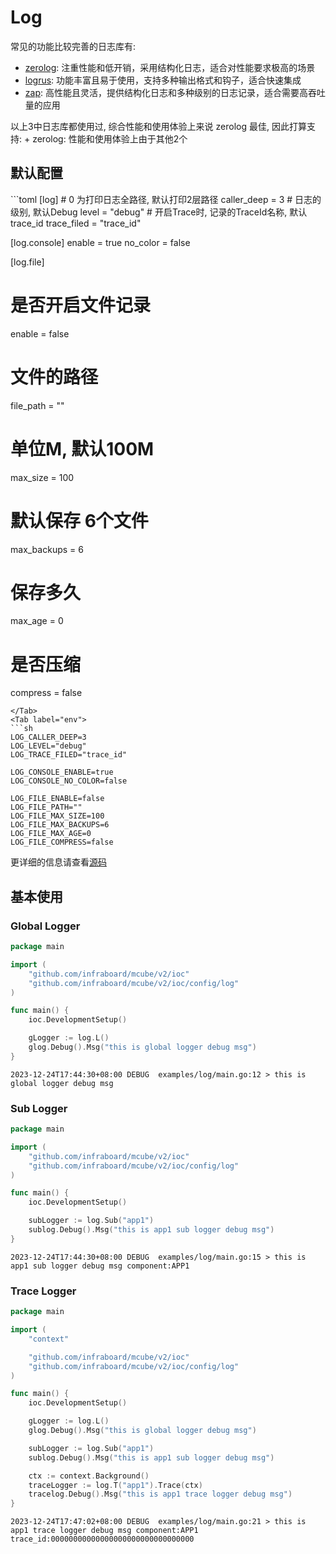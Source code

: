 
# Log

常见的功能比较完善的日志库有:

- [zerolog](https://github.com/rs/zerolog): 注重性能和低开销，采用结构化日志，适合对性能要求极高的场景
- [logrus](https://github.com/sirupsen/logrus): 功能丰富且易于使用，支持多种输出格式和钩子，适合快速集成
- [zap](https://github.com/uber-go/zap): 高性能且灵活，提供结构化日志和多种级别的日志记录，适合需要高吞吐量的应用

以上3中日志库都使用过, 综合性能和使用体验上来说 zerolog 最佳, 因此打算支持: + zerolog: 性能和使用体验上由于其他2个

## 默认配置

<Tabs>
  <Tab label="toml">
  ```toml 
[log]
  # 0 为打印日志全路径, 默认打印2层路径
  caller_deep = 3
  # 日志的级别, 默认Debug
  level = "debug"
  # 开启Trace时, 记录的TraceId名称, 默认trace_id
  trace_filed = "trace_id"

[log.console]
enable = true
no_color = false

[log.file]
# 是否开启文件记录
enable = false
# 文件的路径
file_path = ""
# 单位M, 默认100M
max_size = 100
# 默认保存 6个文件
max_backups = 6
# 保存多久
max_age = 0
# 是否压缩
compress = false

````
</Tab>
<Tab label="env">
```sh
LOG_CALLER_DEEP=3
LOG_LEVEL="debug"
LOG_TRACE_FILED="trace_id"

LOG_CONSOLE_ENABLE=true
LOG_CONSOLE_NO_COLOR=false

LOG_FILE_ENABLE=false
LOG_FILE_PATH=""
LOG_FILE_MAX_SIZE=100
LOG_FILE_MAX_BACKUPS=6
LOG_FILE_MAX_AGE=0
LOG_FILE_COMPRESS=false
````

</Tab>
</Tabs>

更详细的信息请查看[源码](https://github.com/infraboard/mcube/blob/master/ioc/config/logger/log.go#L89-L99)

## 基本使用

### Global Logger

```go
package main

import (
	"github.com/infraboard/mcube/v2/ioc"
	"github.com/infraboard/mcube/v2/ioc/config/log"
)

func main() {
	ioc.DevelopmentSetup()

	gLogger := log.L()
	glog.Debug().Msg("this is global logger debug msg")
}
```

```
2023-12-24T17:44:30+08:00 DEBUG  examples/log/main.go:12 > this is global logger debug msg
```

### Sub Logger

```go
package main

import (
	"github.com/infraboard/mcube/v2/ioc"
	"github.com/infraboard/mcube/v2/ioc/config/log"
)

func main() {
	ioc.DevelopmentSetup()

	subLogger := log.Sub("app1")
	sublog.Debug().Msg("this is app1 sub logger debug msg")
}
```

```
2023-12-24T17:44:30+08:00 DEBUG  examples/log/main.go:15 > this is app1 sub logger debug msg component:APP1
```

### Trace Logger

```go
package main

import (
	"context"

	"github.com/infraboard/mcube/v2/ioc"
	"github.com/infraboard/mcube/v2/ioc/config/log"
)

func main() {
	ioc.DevelopmentSetup()

	gLogger := log.L()
	glog.Debug().Msg("this is global logger debug msg")

	subLogger := log.Sub("app1")
	sublog.Debug().Msg("this is app1 sub logger debug msg")

	ctx := context.Background()
	traceLogger := log.T("app1").Trace(ctx)
	tracelog.Debug().Msg("this is app1 trace logger debug msg")
}
```

```
2023-12-24T17:47:02+08:00 DEBUG  examples/log/main.go:21 > this is app1 trace logger debug msg component:APP1 trace_id:00000000000000000000000000000000
```

